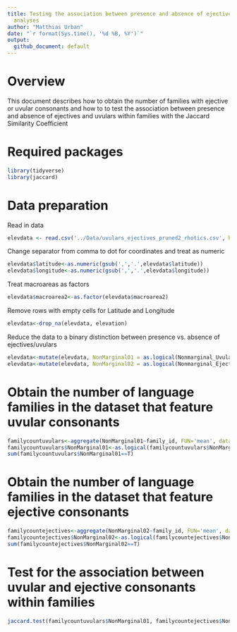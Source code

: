 ---
title: Testing the association between presence and absence of ejectives and uvulars within families with the Jaccard Similarity Coefficient
  analyses
author: "Matthias Urban"
date: "`r format(Sys.time(), '%d %B, %Y')`"
output:
  github_document: default
---
# Overview

This document describes how to obtain the number of families with ejective or uvular consonants and how to to test the association between presence and absence of ejectives and uvulars within families with the Jaccard Similarity Coefficient

# Required packages

```{r message=FALSE, warning=FALSE}
library(tidyverse)
library(jaccard)
```

# Data preparation

Read in data

```{r}
elevdata <- read.csv('../Data/uvulars_ejectives_pruned2_rhotics.csv', header =T)
```

Change separator from comma to dot for coordinates and treat as numeric

```{r}
elevdata$latitude<-as.numeric(gsub(',','.',elevdata$latitude))
elevdata$longitude<-as.numeric(gsub(',','.',elevdata$longitude))
```

Treat macroareas as factors

```{r}
elevdata$macroarea2<-as.factor(elevdata$macroarea2)
```

Remove rows with empty cells for Latitude and Longitude

```{r}
elevdata<-drop_na(elevdata, elevation)
```

Reduce the data to a binary distinction between presence vs. absence of ejectives/uvulars

```{r}
elevdata<-mutate(elevdata, NonMarginal01 = as.logical(Nonmarginal_Uvular), NonMarginal01 = as.numeric(NonMarginal01))
elevdata<-mutate(elevdata, NonMarginal02 = as.logical(Nonmarginal_Ejective), NonMarginal02 = as.numeric(NonMarginal02))
```

# Obtain the number of language families in the dataset that feature uvular consonants

```{r}
familycountuvulars<-aggregate(NonMarginal01~family_id, FUN='mean', data=elevdata)
familycountuvulars$NonMarginal01<-as.logical(familycountuvulars$NonMarginal01)
sum(familycountuvulars$NonMarginal01==T)
```

# Obtain the number of language families in the dataset that feature ejective consonants

```{r}
familycountejectives<-aggregate(NonMarginal02~family_id, FUN='mean', data=elevdata)
familycountejectives$NonMarginal02<-as.logical(familycountejectives$NonMarginal02)
sum(familycountejectives$NonMarginal02==T)
```

# Test for the association between uvular and ejective consonants within families

```{r}
jaccard.test(familycountuvulars$NonMarginal01, familycountejectives$NonMarginal02, px=mean(familycountuvulars$NonMarginal01), py=mean(familycountejectives$NonMarginal02), method="exact")
```